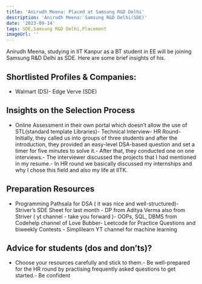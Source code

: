 ```yaml
---
title: 'Anirudh Meena: Placed at Samsung R&D Delhi'
description: 'Anirudh Meena: Samsung R&D Delhi(SDE)'
date: '2023-09-14'
tags: SDE,Samsung R&D Delhi,Placement
imageUrl: ''
---
```


Anirudh Meena, studying in IIT Kanpur as a BT student in EE will be joining Samsung R&D Delhi as SDE. Here are some brief insights of his.

## Shortlisted Profiles & Companies:
- Walmart (DS)- Edge Verve (SDE)

## Insights on the Selection Process
- Online Assessment in their own portal which doesn’t allow the use of STL(standard template Libraries)- Technical Interview- HR Round- Initially, they called us into groups of three students and after the introduction, they provided an easy-level DSA-based question and set a timer for five minutes to solve it.- After that, they conducted one on one interviews.- The interviewer discussed the projects that I had mentioned in my resume.- In HR round we basically discussed my internships and why I chose this field and also my life at IITK.

##  Preparation Resources
- Programming Pathsala for DSA ( it was nice and well-structured)- Striver’s SDE Sheet for last month - DP from Aditya Verma also from Striver ( yt channel - take you forward )- OOPs, SQL, DBMS from Codehelp channel of Love Bubber- Leetcode for Practice Questions and biweekly Contests - Simplilearn YT channel for machine learning

## Advice for students (dos and don’ts)? 
- Choose your resources carefully and stick to them.- Be well-prepared for the HR round by practising frequently asked questions to get started.- Be confident

